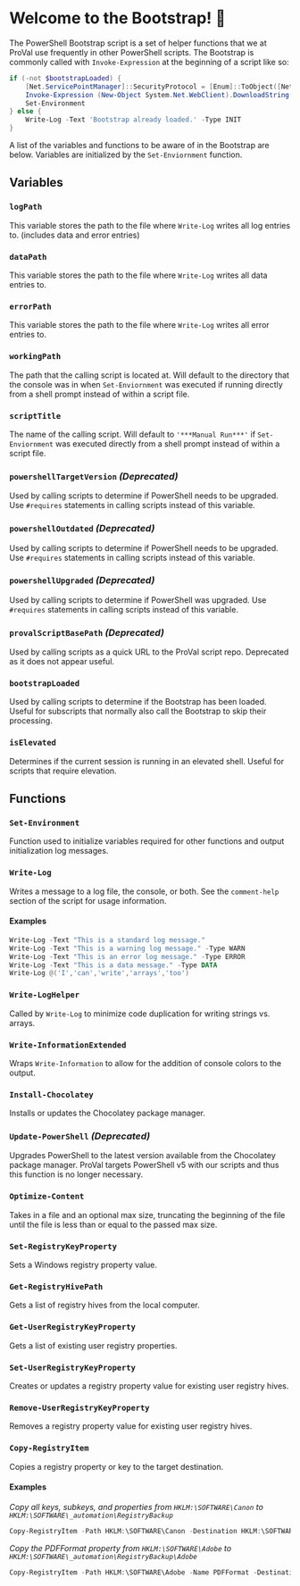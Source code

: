 # Welcome to the Bootstrap! 🥾
The PowerShell Bootstrap script is a set of helper functions that we at ProVal use frequently in other PowerShell scripts. The Bootstrap is commonly called with `Invoke-Expression` at the beginning of a script like so:

```powershell
if (-not $bootstrapLoaded) {
    [Net.ServicePointManager]::SecurityProtocol = [Enum]::ToObject([Net.SecurityProtocolType], 3072)
    Invoke-Expression (New-Object System.Net.WebClient).DownloadString('https://file.provaltech.com/repo/script/Bootstrap.ps1')
    Set-Environment
} else {
    Write-Log -Text 'Bootstrap already loaded.' -Type INIT
}
```

A list of the variables and functions to be aware of in the Bootstrap are below. Variables are initialized by the `Set-Enviornment` function.

## Variables

### `logPath`
This variable stores the path to the file where `Write-Log` writes all log entries to. (includes data and error entries)

### `dataPath`
This variable stores the path to the file where `Write-Log` writes all data entries to.

### `errorPath`
This variable stores the path to the file where `Write-Log` writes all error entries to.

### `workingPath`
The path that the calling script is located at. Will default to the directory that the console was in when `Set-Enviornment` was executed if running directly from a shell prompt instead of within a script file.

### `scriptTitle`
The name of the calling script. Will default to `'***Manual Run***'` if `Set-Enviornment` was executed directly from a shell prompt instead of within a script file.

### `powershellTargetVersion` *(Deprecated)*

Used by calling scripts to determine if PowerShell needs to be upgraded. Use `#requires` statements in calling scripts instead of this variable.

### `powershellOutdated` *(Deprecated)*

Used by calling scripts to determine if PowerShell needs to be upgraded. Use `#requires` statements in calling scripts instead of this variable.

### `powershellUpgraded` *(Deprecated)*

Used by calling scripts to determine if PowerShell was upgraded. Use `#requires` statements in calling scripts instead of this variable.

### `provalScriptBasePath` *(Deprecated)*

Used by calling scripts as a quick URL to the ProVal script repo. Deprecated as it does not appear useful.

### `bootstrapLoaded`

Used by calling scripts to determine if the Bootstrap has been loaded. Useful for subscripts that normally also call the Bootstrap to skip their processing.

### `isElevated`

Determines if the current session is running in an elevated shell. Useful for scripts that require elevation.

## Functions

### `Set-Environment`
Function used to initialize variables required for other functions and output initialization log messages.

### `Write-Log`
Writes a message to a log file, the console, or both. See the `comment-help` section of the script for usage information.
#### Examples
```powershell
Write-Log -Text "This is a standard log message."
Write-Log -Text "This is a warning log message." -Type WARN
Write-Log -Text "This is an error log message." -Type ERROR
Write-Log -Text "This is a data message." -Type DATA
Write-Log @('I','can','write','arrays','too')
```

### `Write-LogHelper`
Called by `Write-Log` to minimize code duplication for writing strings vs. arrays.

### `Write-InformationExtended`
Wraps `Write-Information` to allow for the addition of console colors to the output.

### `Install-Chocolatey`
Installs or updates the Chocolatey package manager.

### `Update-PowerShell` *(Deprecated)*
Upgrades PowerShell to the latest version available from the Chocolatey package manager. ProVal targets PowerShell v5 with our scripts and thus this function is no longer necessary.

### `Optimize-Content`
Takes in a file and an optional max size, truncating the beginning of the file until the file is less than or equal to the passed max size. 

### `Set-RegistryKeyProperty`
Sets a Windows registry property value.

### `Get-RegistryHivePath`
Gets a list of registry hives from the local computer.

### `Get-UserRegistryKeyProperty`
Gets a list of existing user registry properties.

### `Set-UserRegistryKeyProperty`
Creates or updates a registry property value for existing user registry hives.

### `Remove-UserRegistryKeyProperty`
Removes a registry property value for existing user registry hives.

### `Copy-RegistryItem`
Copies a registry property or key to the target destination.

#### Examples
*Copy all keys, subkeys, and properties from `HKLM:\SOFTWARE\Canon` to `HKLM:\SOFTWARE\_automation\RegistryBackup`*
```powershell
Copy-RegistryItem -Path HKLM:\SOFTWARE\Canon -Destination HKLM:\SOFTWARE\_automation\RegistryBackup -Force -Recurse
```

*Copy the PDFFormat property from `HKLM:\SOFTWARE\Adobe` to `HKLM:\SOFTWARE\_automation\RegistryBackup\Adobe`*
```powershell
Copy-RegistryItem -Path HKLM:\SOFTWARE\Adobe -Name PDFFormat -Destination HKLM:\SOFTWARE\_automation\RegistryBackup\Adobe -Force
```








